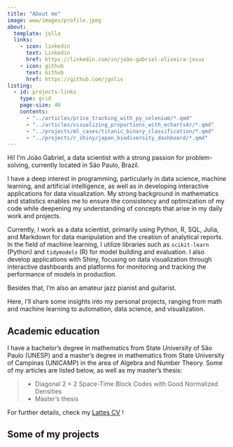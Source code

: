 ```yaml
---
title: "About me"
image: www/images/profile.jpeg
about:
  template: jolla
  links:
    - icon: linkedin
      text: Linkedin
      href: https://linkedin.com/in/joão-gabriel-oliveira-jesus
    - icon: github
      text: Github
      href: https://github.com/jgoliv 
listing: 
  - id: projects-links
    type: grid
    page-size: 40
    contents:
      - "../articles/price_tracking_with_py_selenium/*.qmd"
      - "../articles/visualizing_proportions_with_echarts4r/*.qmd"
      - "../projects/ml_cases/titanic_binary_classification/*.qmd"
      - "../projects/r_shiny/japan_biodiversity_dashboard/*.qmd"
---
```


Hi! I'm João Gabriel, a data scientist with a strong passion for problem-solving, currently located in São Paulo, Brazil.

I have a deep interest in programming, particularly in data science, machine learning, and artificial intelligence, as well as in developing interactive applications for data visualization. My strong background in mathematics and statistics enables me to ensure the consistency and optimization of my code while deepening my understanding of concepts that arise in my daily work and projects.

Currently, I work as a data scientist, primarily using Python, R, SQL, Julia, and Markdown for data manipulation and the creation of analytical reports. In the field of machine learning, I utilize libraries such as `scikit-learn` (Python) and `tidymodels` (R) for model building and evaluation. I also develop applications with Shiny, focusing on data visualization through interactive dashboards and platforms for monitoring and tracking the performance of models in production.

Besides that, I'm also an amateur jazz pianist and guitarist.

Here, I'll share some insights into my personal projects, ranging from math and machine learning to automation, data science, and visualization.

## Academic education

I have a bachelor's degree in mathematics from State University of São Paulo (UNESP) and a master's degree in mathematics from State University of Campinas (UNICAMP) in the area of Algebra and Number Theory. Some of my articles are listed below, as well as my master's thesis:

> -   Diagonal 2 × 2 Space-Time Block Codes with Good Normalized Densities [ ](https://biblioteca.sbrt.org.br/articles/2376)
> -   Master's thesis [ ](https://www.repositorio.unicamp.br/acervo/detalhe/1362433?guid=1717532227060&returnUrl=/resultado/listar%3Fguid%3D1717532227060%26quantidadePaginas%3D1%26codigoRegistro%3D1362433%231362433&i=1)

For further details, check my [Lattes CV](http://lattes.cnpq.br/8672515384152520) !

## Some of my projects

::: {#project-links}
:::
